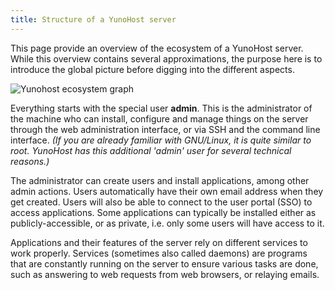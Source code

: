 ```yaml
---
title: Structure of a YunoHost server
---
```


This page provide an overview of the ecosystem of a YunoHost server. While this overview contains several approximations, the purpose here is to introduce the global picture before digging into the different aspects.

![Yunohost ecosystem graph](/img/ecosystem.png)

Everything starts with the special user **admin**. This is the administrator of the machine who can install, configure and manage things on the server through the web administration interface, or via SSH and the command line interface. *(If you are already familiar with GNU/Linux, it is quite similar to root. YunoHost has this additional 'admin' user for several technical reasons.)*

The administrator can create users and install applications, among other admin actions. Users automatically have their own email address when they get created. Users will also be able to connect to the user portal (SSO) to access applications. Some applications can typically be installed either as publicly-accessible, or as private, i.e. only some users will have access to it.

Applications and their features of the server rely on different services to work properly. Services (sometimes also called daemons) are programs that are constantly running on the server to ensure various tasks are done, such as answering to web requests from web browsers, or relaying emails.
